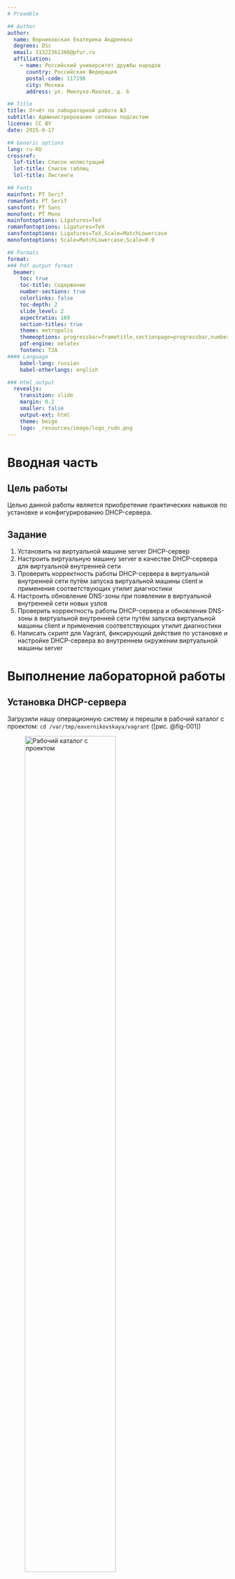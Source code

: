 ```yaml
---
# Preamble

## Author
author:
  name: Верниковская Екатерина Андреевна
  degrees: DSc
  email: 11322361366@pfur.ru
  affiliation:
    - name: Российский университет дружбы народов
      country: Российская Федерация
      postal-code: 117198
      city: Москва
      address: ул. Миклухо-Маклая, д. 6

## Title
title: Отчёт по лабораторной работе №3
subtitle: Администрирование сетевых подсистем
license: CC BY
date: 2025-9-17

## Generic options
lang: ru-RU
crossref:
  lof-title: Список иллюстраций
  lot-title: Список таблиц
  lol-title: Листинги

## Fonts 
mainfont: PT Serif 
romanfont: PT Serif 
sansfont: PT Sans 
monofont: PT Mono 
mainfontoptions: Ligatures=TeX 
romanfontoptions: Ligatures=TeX 
sansfontoptions: Ligatures=TeX,Scale=MatchLowercase 
monofontoptions: Scale=MatchLowercase,Scale=0.9

## Formats
format:
### Pdf output format
  beamer:
    toc: true
    toc-title: Содержание
    number-sections: true
    colorlinks: false
    toc-depth: 2
    slide_level: 2
    aspectratio: 169
    section-titles: true
    theme: metropolis
    themeoptions: progressbar=frametitle,sectionpage=progressbar,numbering=fraction
    pdf-engine: xelatex
    fontenc: T2A
#### Language
    babel-lang: russian
    babel-otherlangs: english

### Html output
  revealjs:
    transition: slide
    margin: 0.2
    smaller: false
    output-ext: html
    theme: beige
    logo: _resources/image/logo_rudn.png
---
```


# Вводная часть

## Цель работы

Целью данной работы является приобретение практических навыков по установке и конфигурированию DHCP-сервера.

## Задание

1. Установить на виртуальной машине server DHCP-сервер 
2. Настроить виртуальную машину server в качестве DHCP-сервера для виртуальной внутренней сети
3. Проверить корректность работы DHCP-сервера в виртуальной внутренней сети
путём запуска виртуальной машины client и применения соответствующих утилит диагностики
4. Настроить обновление DNS-зоны при появлении в виртуальной внутренней сети новых узлов 
5. Проверить корректность работы DHCP-сервера и обновления DNS-зоны в виртуальной внутренней сети путём запуска виртуальной машины client и применения соответствующих утилит диагностики
6. Написать скрипт для Vagrant, фиксирующий действия по установке и настройке DHCP-сервера во внутреннем окружении виртуальной машины server

# Выполнение лабораторной работы

## Установка DHCP-сервера

Загрузили нашу операционную систему и перешли в рабочий каталог с проектом: ```cd /var/tmp/eavernikovskaya/vagrant``` ([рис. @fig-001])

![Рабочий каталог с проектом](image/лаба3_1.png){#fig-001 width=70%}

## Установка DHCP-сервера

Запустили виртуальную машину server: ```make server-up``` ([рис. @fig-002]) 

![Запуск виртуальной машины server](image/лаба3_2.png){#fig-002 width=70%}

## Установка DHCP-сервера

Далее на виртуальной машине server вошли под созданным нами в предыдущей работе пользователем и открыли терминал. Перешли в режим суперпользователя: ```sudo -i``` ([рис. @fig-003])

![Переход в режим суперпользователя](image/лаба3_3.png){#fig-003 width=70%}

## Установка DHCP-сервера

Далее установили dhcp: ```dnf -y install dhcp``` ([рис. @fig-004])

![Установка dhcp](image/лаба3_4.png){#fig-004 width=70%}

## Конфигурирование DHCP-сервера

Далее сохранили на всякий случай конфигурационный файл: ```cp /etc/kea/kea-dhcp4.conf /etc/kea/kea-dhcp4.conf__$(date -I)``` ([рис. @fig-005])

![Сохранение файла kea-dhcp4.conf](image/лаба3_5.png){#fig-005 width=70%}

## Конфигурирование DHCP-сервера

Далее открыли файл */etc/kea/kea-dhcp4.conf* на редактирование. В этом файле заменили шаблон для domain-name и прописали в описании следующие строчки ([рис. @fig-006]):

![Редактирование файла kea-dhcp4.conf (1)](image/лаба3_6.png){#fig-006 width=70%}

## Конфигурирование DHCP-сервера

Также прописали блок ([рис. @fig-007]):

![Редактирование файла kea-dhcp4.conf (2)](image/лаба3_7.png){#fig-007 width=70%}

## Конфигурирование DHCP-сервера

После задали собственную конфигурацию dhcp-сети, задав адрес подсети, диапазон адресов для распределения клиентам, адрес маршрутизатора и broadcast-адрес, а остальные примеры задания конфигураций подсетей удалили ([рис. @fig-008]):

## Конфигурирование DHCP-сервера

![Редактирование файла kea-dhcp4.conf (3)](image/лаба3_8.png){#fig-008 width=40%}

## Конфигурирование DHCP-сервера

Также настроили привязку dhcpd к интерфейсу eth1 виртуальной машины server ([рис. @fig-009]):

![Редактирование файла kea-dhcp4.conf (4)](image/лаба3_9.png){#fig-009 width=70%}

## Конфигурирование DHCP-сервера

Далее проверилили правильность конфигурационного файла: ```kea-dhcp4 -t /etc/kea/kea-dhcp4.conf``` ([рис. @fig-010])

![Проверка правильности файла kea-dhcp4.conf](image/лаба3_10.png){#fig-010 width=70%}

## Конфигурирование DHCP-сервера

Перезагрузили конфигурацию dhcpd и разрешили загрузку DHCP-сервера при запуске виртуальной машины server: ```systemctl --system daemon-reload``` и ```systemctl enable kea-dhcp4.service``` ([рис. @fig-011])

![Перезагрузка конфигурации и разрешение загрузки DHCP-сервера при запуске виртуальной машины server](image/лаба3_11.png){#fig-011 width=70%}

## Конфигурирование DHCP-сервера

Далее добавили запись для DHCP-сервера в конце файла прямой DNS-зоны */var/named/primary/fz/eavernikovskaya.net*: ```dhcp A 192.168.1.1``` ([рис. @fig-012])

![Редактирование файла прямой DNS-зоны](image/лаба3_12.png){#fig-012 width=70%}

## Конфигурирование DHCP-сервера

А в конце файла обратной DNS-зоны */var/named/master/rz/192.168.1* добавили: ```1 PTR dhcp.eavernikovskaya.net.``` ([рис. @fig-013])

![Редактирование файла обратной DNS-зоны](image/лаба3_13.png){#fig-013 width=70%}

## Конфигурирование DHCP-сервера

Перезапустили named: ```systemctl restart named``` ([рис. @fig-014])

![Перезапуск named](image/лаба3_14.png){#fig-014 width=70%}

## Конфигурирование DHCP-сервера

Далее проверили что можно обратиться к DHCP-серверу по имени: ```ping dhcp.eavernikovskaya.net``` ([рис. @fig-015])

![Проверка команды ping dhcp.eavernikovskaya.net](image/лаба3_15.png){#fig-015 width=70%}

## Конфигурирование DHCP-сервера

Внесли изменеия в настройки межсетевого экрана узла server, разрешив работу с DHCP с помощью команд: ```firewall-cmd --list-services```, ```firewall-cmd --get-services```, ```firewall-cmd --add-service=dhcp``` и ```firewall-cmd --add-service=dhcp --permanent``` ([рис. @fig-016])

## Конфигурирование DHCP-сервера

![Внесение изменений в настройки межсетевого экрана узла server, разрешив работу с DHCP](image/лаба3_16.png){#fig-016 width=60%}

## Конфигурирование DHCP-сервера

Далее восстановили контекст безопасности в SELinux: ```restorecon -vR /etc```, ```restorecon -vR /var/named``` и ```restorecon -vR /var/lib/kea/``` ([рис. @fig-017])

![Восстановление контекста безопасности в SELinux](image/лаба3_17.png){#fig-017 width=70%}

## Конфигурирование DHCP-сервера

В дополнительном терминале запустили мониторинг происходящих в системе процессов в реальном времени: ```journalctl -u kea-dhcp4 -f``` ([рис. @fig-018])

![Мониторинг процессов](image/лаба3_18.png){#fig-018 width=70%}

## Конфигурирование DHCP-сервера

В основном рабочем терминале запустили DHCP-сервер: ```systemctl start kea-dhcp4.service``` ([рис. @fig-019])

![Запуск DHCP-сервера](image/лаба3_19.png){#fig-019 width=70%}

## Анализ работы DHCP-сервера

Перед запуском виртуальной машины client в каталоге с проектом в нашей операционной системе в подкаталоге *vagrant/provision/client* создали файл *01-routing.sh* со следующим скриптом ([рис. @fig-020]):

![Файл 01-routing.sh](image/лаба3_20.png){#fig-020 width=60%}

## Анализ работы DHCP-сервера

В *Vagrantfile* подключили этот скрипт в разделе конфигурации для клиента ([рис. @fig-021]):

![Подключение скрипта в файл Vagrantfile](image/лаба3_21.png){#fig-021 width=70%}

## Анализ работы DHCP-сервера

Зафиксировали внесённые изменения для внутренних настроек виртуальной машины client и запустили её, введя в терминале: ```make client-provision``` ([рис. @fig-022])

![Запуск виртуальной машины client](image/лаба3_22.png){#fig-022 width=70%}

## Анализ работы DHCP-сервера

Вошли в систему виртуальной машины client под нашим пользователем и в терминале ввели ```ifconfig```. На экран вывелась информация об имеющихся сетевых интерфейсах ([рис. @fig-023])

## Анализ работы DHCP-сервера

![Имеющиеся интерфейсы](image/лаба3_23.png){#fig-023 width=50%}

## Анализ работы DHCP-сервера

На машине server посмотрели список выданных адресов с помощью ```cat /var/lib/kea/kea-leases4.csv``` ([рис. @fig-024])

![Список выданных адресов](image/лаба3_24.png){#fig-024 width=70%}

##  Настройка обновления DNS-зоны

Создали ключ на сервере с Bind9 (на виртуальной машине server): ```mkdir -p /etc/named/keys``` и 
```tsig-keygen -a HMAC-SHA512 DHCP_UPDATER > /etc/named/keys/dhcp_updater.key``` ([рис. @fig-025])

![Создание ключа на сервере с Bind9](image/лаба3_25.png){#fig-025 width=70%}

##  Настройка обновления DNS-зоны

Далее посмотрели файл */etc/named/keys/dhcp_updater.key* ([рис. @fig-026])

![Файл dhcp_updater.key](image/лаба3_26.png){#fig-026 width=70%}

##  Настройка обновления DNS-зоны

Поправили права досутпа: ```chown -R named:named /etc/named/keys``` ([рис. @fig-027])

![Поправка прав доступа директории /etc/named/keys](image/лаба3_27.png){#fig-027 width=70%}

##  Настройка обновления DNS-зоны

В файле */etc/named.conf* подключили ключ: ```include "/etc/named/keys/dhcp_updater.key";``` ([рис. @fig-028])

![Подключение ключа в файле /etc/named.conf](image/лаба3_28.png){#fig-028 width=70%}

##  Настройка обновления DNS-зоны

Далее на виртуальной машине server под пользователем с правами суперпользователя отредактировали файл */etc/named/eavernikovskaya.net*, разрешив обновление зоны ([рис. @fig-029]):

##  Настройка обновления DNS-зоны

![Редактирование файла /etc/named/eavernikovskaya.net](image/лаба3_29.png){#fig-029 width=50%}

##  Настройка обновления DNS-зоны

Далее сделали проверку конфигурационного файла: ```named-checkconf``` ([рис. @fig-030])

![Проверка конфигурационного файла](image/лаба3_30.png){#fig-030 width=70%}

##  Настройка обновления DNS-зоны

После перезапустили DNS-сервер: ```systemctl restart named``` ([рис. @fig-031])

![Перезапуск DNS-сервера](image/лаба3_31.png){#fig-031 width=70%}

##  Настройка обновления DNS-зоны

Сформировали ключ для Kea. Файл клча назовём */etc/kea/tsig-keys.json*: ```touch /etc/kea/tsig-keys.json``` ([рис. @fig-032])

![Создание файла ключа](image/лаба3_32.png){#fig-032 width=70%}

##  Настройка обновления DNS-зоны

Далее перенесли ключ на сервер Kea DHCP и переписали его в формате json ([рис. @fig-033]):

![Редактирование файла ключа](image/лаба3_33.png){#fig-033 width=70%}

##  Настройка обновления DNS-зоны

Сменили владельца: ```chown kea:kea /etc/kea/tsig-keys.json``` ([рис. @fig-034])

![Смена владельца файла tsig-keys.json](image/лаба3_34.png){#fig-034 width=70%}

##  Настройка обновления DNS-зоны

Поправили права доступа: ```chmod 640 /etc/kea/tsig-keys.json``` ([рис. @fig-035])

![Поправка правд доступа для файла tsig-keys.json](image/лаба3_35.png){#fig-035 width=70%}

##  Настройка обновления DNS-зоны

Далее отредактиовали файл */etc/kea/kea-dhcp-ddns.conf* ([рис. @fig-036]):

##  Настройка обновления DNS-зоны

![Редактирование файла /etc/kea/kea-dhcp-ddns.conf](image/лаба3_36.png){#fig-036 width=50%}

##  Настройка обновления DNS-зоны

Изменили владельца файла: chown ```kea:kea /etc/kea/kea-dhcp-ddns.conf``` ([рис. @fig-037])

![Смена владельца файла kea-dhcp-ddns.conf](image/лаба3_37.png){#fig-037 width=70%}

##  Настройка обновления DNS-зоны

И проверили файл на наличие возможных синтаксических ошибок: ```kea-dhcp-ddns -t /etc/kea/kea-dhcp-ddns.conf``` ([рис. @fig-038])

![Проверка файла kea-dhcp-ddns.conf на синтаксические ошибки](image/лаба3_38.png){#fig-038 width=70%}

##  Настройка обновления DNS-зоны

Далее запустили службы ddns: ```systemctl enable --now kea-dhcp-ddns.service``` ([рис. @fig-039])

![Запуск службы ddns](image/лаба3_39.png){#fig-039 width=70%}

##  Настройка обновления DNS-зоны

После проверили статус службы: ```systemctl status kea-dhcp-ddns.service``` ([рис. @fig-040])

![Статус службы ddns](image/лаба3_40.png){#fig-040 width=70%}

##  Настройка обновления DNS-зоны

Далее внесли изменения в конфигурационный файл */etc/kea/kea-dhcp4.conf*, добавив в него разрешение на динамическое обновление DNS-записей с локального узла прямой и обратной зон ([рис. @fig-041]):

![Редактирование файла kea-dhcp4.conf (5)](image/лаба3_41.png){#fig-041 width=70%}

##  Настройка обновления DNS-зоны

Далее проверили файл на наличие возможных синтаксических ошибок: ```kea-dhcp4 -t /etc/kea/kea-dhcp4.conf``` ([рис. @fig-042])

![Проверка файла kea-dhcp4.conf на синтаксические ошибки](image/лаба3_42.png){#fig-042 width=70%}

##  Настройка обновления DNS-зоны

Перезапустили DHCP-сервер: ```systemctl restart kea-dhcp4.service``` ([рис. @fig-043])

![Перезаупск DHCP-сервера](image/лаба3_43.png){#fig-043 width=70%}

##  Настройка обновления DNS-зоны

Поверили статус: ```systemctl status kea-dhcp4.service``` ([рис. @fig-044])

![Статус DHCP-сервера](image/лаба3_44.png){#fig-044 width=70%}

##  Настройка обновления DNS-зоны

Далее на машине client переполучили адрес: ```nmcli connection down eth1``` и ```nmcli connection up eth1``` ([рис. @fig-045])

![Получение адреса на машине client](image/лаба3_45.png){#fig-045 width=70%}

##  Настройка обновления DNS-зоны

В каталоге прямой DNS-зоны */var/named/primary/fz* появился файл *eavernikovskaya.net.jnl*, в котором в бинарном файле автоматически вносятся изменения записей зоны ([рис. @fig-046])

![Файл eavernikovskaya.net.jnl](image/лаба3_46.png){#fig-046 width=70%}

## Анализ работы DHCP-сервера после настройки обновления DNS-зоны

На виртуальной машине client с помощью утилиты *dig* убедимся в наличии DNS-записи о клиенте в прямой DNS-зоне: ```dig @192.168.1.1 client.eavernikovskaya.net``` ([рис. @fig-047])

![Выполнение команды dig @192.168.1.1 client.eavernikovskaya.net](image/лаба3_47.png){#fig-047 width=50%}

## Внесение изменений в настройки внутреннего окружения виртуальной машины

На виртуальной машине server перешли в каталог для внесения изменений в настройки внутреннего окружения */vagrant/provision/server/*, создали в нём каталог *dhcp*, в который поместили в соответствующие подкаталоги конфигурационные файлы DHCP ([рис. @fig-048])

![Создание каталога dhcp, его подкаталогов и копирование туда конфигурационных файлов DHCP](image/лаба3_48.png){#fig-048 width=70%}

## Внесение изменений в настройки внутреннего окружения виртуальной машины

Далее заменили конфигурационные файлы DNS-сервера ([рис. @fig-049])

![Замена конфигурационных файлов DNS-сервера](image/лаба3_49.png){#fig-049 width=70%}

## Внесение изменений в настройки внутреннего окружения виртуальной машины

В каталоге */vagrant/provision/server* создали исполняемый файл *dhcp.sh* ([рис. @fig-050])

![Создание файла dhcp.sh](image/лаба3_50.png){#fig-050 width=70%}

## Внесение изменений в настройки внутреннего окружения виртуальной машины

Далее отредактируем файл *dhcp.sh* и пропишем в нём следующий скрипт ([рис. @fig-051]): 

![Скрипт в файле dhcp.sh](image/лаба3_51.png){#fig-051 width=50%}

## Внесение изменений в настройки внутреннего окружения виртуальной машины

Для отработки созданного скрипта во время загрузки виртуальной машины server в конфигурационном файле *Vagrantfile* необходимо добавить в разделе конфигурации для сервера ([рис. @fig-052]):

![Редактирование Vagrantfile](image/лаба3_52.png){#fig-052 width=50%}

## Внесение изменений в настройки внутреннего окружения виртуальной машины

После этого выклчили виртуальные машины server и client ([рис. @fig-053])

![Выключение виртуальных машин server и client](image/лаба3_53.png){#fig-053 width=70%}

# Подведение итогов

## Выводы

В ходе выполнения лабораторной работы №3 мы приобрели практические навыки по установке и конфигурированию DHCP-сервера.

## Список литературы

1. [Лаборатораня работа №3](https://esystem.rudn.ru/pluginfile.php/2854738/mod_resource/content/8/003-dhcp.pdf)
